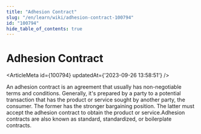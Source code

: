 ```yaml
---
title: "Adhesion Contract"
slug: "/en/learn/wiki/adhesion-contract-100794"
id: "100794"
hide_table_of_contents: true
---
```



# Adhesion Contract

<ArticleMeta id={100794} updatedAt={'2023-09-26 13:58:51'} />
<div className='border-solid border-b border-t-0 my-4 border-[var(--ifm-color-gray-300)]' />

An adhesion contract is an agreement that usually has non-negotiable terms and conditions. Generally, it's prepared by a party to a potential transaction that has the product or service sought by another party, the consumer. The former has the stronger bargaining position. The latter must accept the adhesion contract to obtain the product or service.Adhesion contracts are also known as standard, standardized, or boilerplate contracts.
